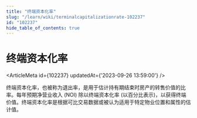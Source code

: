 ```yaml
---
title: "终端资本化率"
slug: "/learn/wiki/terminalcapitalizationrate-102237"
id: "102237"
hide_table_of_contents: true
---
```



# 终端资本化率

<ArticleMeta id={102237} updatedAt={'2023-09-26 13:59:00'} />
<div className='border-solid border-b border-t-0 my-4 border-[var(--ifm-color-gray-300)]' />

终端资本化率，也被称为退出率，是用于估计持有期结束时房产的转售价值的比率。每年预期净营业收入 (NOI) 除以终端资本化率 (以百分比表示)，以获得终端价值。终端资本化率是根据可比交易数据或被认为适用于特定物业位置和属性的估计值。
